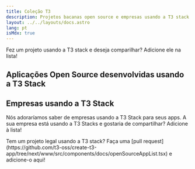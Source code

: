 ```yaml
---
title: Coleção T3
description: Projetos bacanas open source e empresas usando a T3 stack
layout: ../../layouts/docs.astro
lang: pt
isMdx: true
---
```



Fez um projeto usando a T3 stack e deseja comparilhar? Adicione ele na lista!

## Aplicações Open Source desenvolvidas usando a T3 Stack

<OpenSourceAppList descriptionIntl="Descrição" />

## Empresas usando a T3 Stack

Nós adoraríamos saber de empresas usando a T3 Stack para seus apps. A sua empresa está usando a T3 Stacks e gostaria de compartilhar? Adicione à lista!

<CompanyList descriptionIntl="Empresa" />

<Callout type="tip">
  Tem um projeto legal usando a T3 stack? Faça uma [pull
  request](https://github.com/t3-oss/create-t3-app/tree/next/www/src/components/docs/openSourceAppList.tsx)
  e adicione-o aqui!
</Callout>
